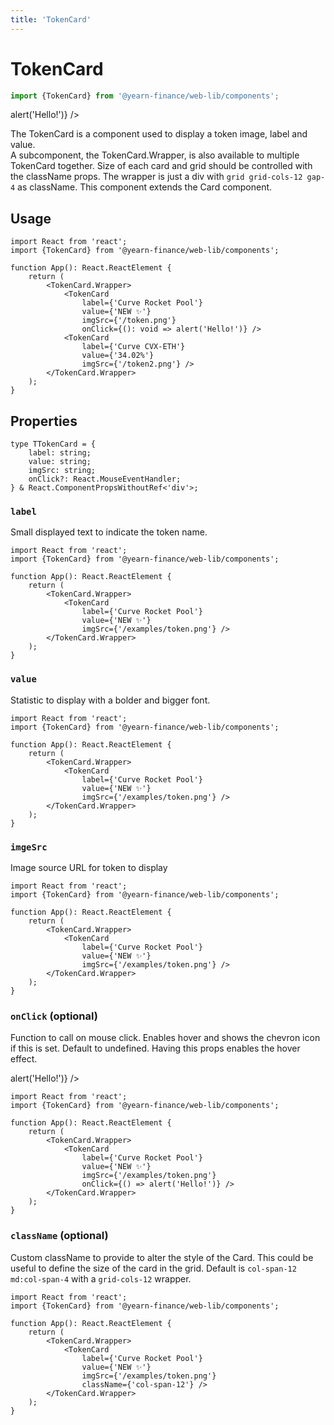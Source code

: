 ```yaml
---
title: 'TokenCard'
---
```




# TokenCard
```ts
import {TokenCard} from '@yearn-finance/web-lib/components';
```
<CodeExample>
	<div className="w-3/4">
		<TokenCard.Wrapper>
			<TokenCard
				label={'Curve Rocket Pool'}
				value={'NEW ✨'}
				imgSrc={'/examples/token.png'}
				onClick={() => alert('Hello!')} />
			<TokenCard
				label={'Curve CVX-ETH'}
				value={'34.02%'}
				imgSrc={'/examples/token2.png'} />
		</TokenCard.Wrapper>
	</div>
</CodeExample>

The TokenCard is a component used to display a token image, label and value.  
A subcomponent, the TokenCard.Wrapper, is also available to multiple TokenCard together. Size of each card and grid should be controlled with the className props. The wrapper is just a div with `grid grid-cols-12 gap-4` as className.
This component extends the Card component.

## Usage
```tsx
import React from 'react';
import {TokenCard} from '@yearn-finance/web-lib/components';

function App(): React.ReactElement {
	return (
		<TokenCard.Wrapper>
			<TokenCard
				label={'Curve Rocket Pool'}
				value={'NEW ✨'}
				imgSrc={'/token.png'}
				onClick={(): void => alert('Hello!')} />
			<TokenCard
				label={'Curve CVX-ETH'}
				value={'34.02%'}
				imgSrc={'/token2.png'} />
		</TokenCard.Wrapper>
	);
}
```

## Properties
```tsx
type TTokenCard = {
	label: string;
	value: string;
	imgSrc: string;
	onClick?: React.MouseEventHandler;
} & React.ComponentPropsWithoutRef<'div'>;
```

### `label`
Small displayed text to indicate the token name.
```tsx {8}
import React from 'react';
import {TokenCard} from '@yearn-finance/web-lib/components';

function App(): React.ReactElement {
	return (
		<TokenCard.Wrapper>
			<TokenCard
				label={'Curve Rocket Pool'}
				value={'NEW ✨'}
				imgSrc={'/examples/token.png'} />
		</TokenCard.Wrapper>
	);
}
```

### `value`
Statistic to display with a bolder and bigger font.
```tsx {9}
import React from 'react';
import {TokenCard} from '@yearn-finance/web-lib/components';

function App(): React.ReactElement {
	return (
		<TokenCard.Wrapper>
			<TokenCard
				label={'Curve Rocket Pool'}
				value={'NEW ✨'}
				imgSrc={'/examples/token.png'} />
		</TokenCard.Wrapper>
	);
}
```

### `imgeSrc`
Image source URL for token to display
```tsx {10}
import React from 'react';
import {TokenCard} from '@yearn-finance/web-lib/components';

function App(): React.ReactElement {
	return (
		<TokenCard.Wrapper>
			<TokenCard
				label={'Curve Rocket Pool'}
				value={'NEW ✨'}
				imgSrc={'/examples/token.png'} />
		</TokenCard.Wrapper>
	);
}
```

### `onClick` (optional)
Function to call on mouse click. Enables hover and shows the chevron icon if this is set. Default to undefined. Having this props enables the hover effect.

<CodeExample>
	<div className="w-3/4">
		<TokenCard.Wrapper>
			<TokenCard
				label={'Curve Rocket Pool'}
				value={'NEW ✨'}
				imgSrc={'/examples/token.png'}
				onClick={() => alert('Hello!')} />
		</TokenCard.Wrapper>
	</div>
</CodeExample>

```tsx {11}
import React from 'react';
import {TokenCard} from '@yearn-finance/web-lib/components';

function App(): React.ReactElement {
	return (
		<TokenCard.Wrapper>
			<TokenCard
				label={'Curve Rocket Pool'}
				value={'NEW ✨'}
				imgSrc={'/examples/token.png'}
				onClick={() => alert('Hello!')} />
		</TokenCard.Wrapper>
	);
}
```

### `className` (optional)
Custom className to provide to alter the style of the Card. This could be useful to define the size of the card in the grid. Default is `col-span-12 md:col-span-4` with a `grid-cols-12` wrapper.

<CodeExample>
	<div className="w-3/4">
		<TokenCard.Wrapper>
			<TokenCard
				label={'Curve Rocket Pool'}
				value={'NEW ✨'}
				imgSrc={'/examples/token.png'}
				className={'col-span-12'} />
		</TokenCard.Wrapper>
	</div>
</CodeExample>

```tsx {11}
import React from 'react';
import {TokenCard} from '@yearn-finance/web-lib/components';

function App(): React.ReactElement {
	return (
		<TokenCard.Wrapper>
			<TokenCard
				label={'Curve Rocket Pool'}
				value={'NEW ✨'}
				imgSrc={'/examples/token.png'}
				className={'col-span-12'} />
		</TokenCard.Wrapper>
	);
}
```